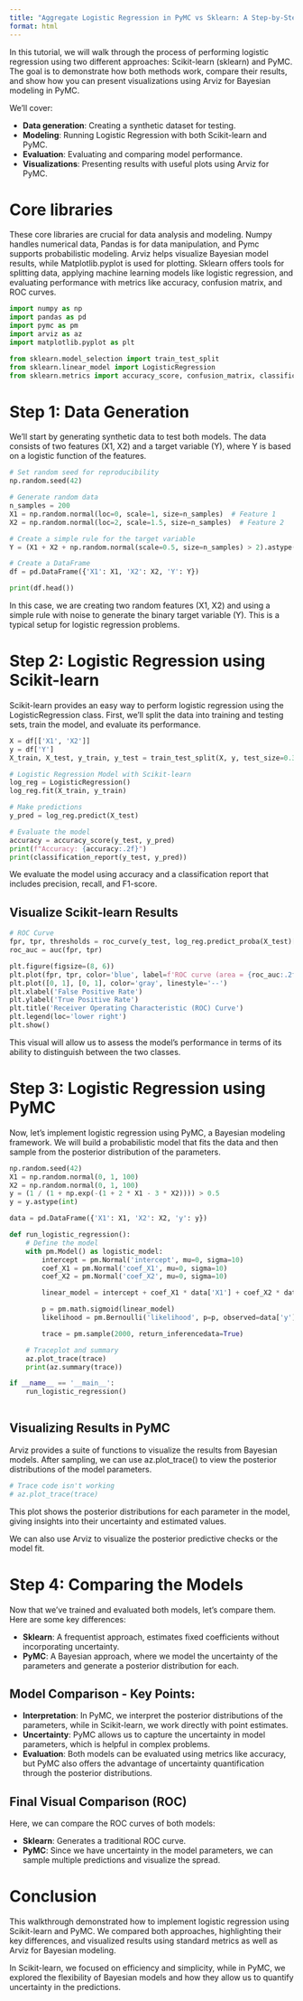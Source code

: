 ```yaml
---
title: "Aggregate Logistic Regression in PyMC vs Sklearn: A Step-by-Step Comparison"
format: html
---
```


In this tutorial, we will walk through the process of performing logistic regression using two different approaches: Scikit-learn (sklearn) and PyMC. The goal is to demonstrate how both methods work, compare their results, and show how you can present visualizations using Arviz for Bayesian modeling in PyMC.

We'll cover:

- **Data generation**: Creating a synthetic dataset for testing.
- **Modeling**: Running Logistic Regression with both Scikit-learn and PyMC.
- **Evaluation**: Evaluating and comparing model performance.
- **Visualizations**: Presenting results with useful plots using Arviz for PyMC.

# Core libraries

These core libraries are crucial for data analysis and modeling. Numpy handles numerical data, Pandas is for data manipulation, and Pymc supports probabilistic modeling. Arviz helps visualize Bayesian model results, while Matplotlib.pyplot is used for plotting. Sklearn offers tools for splitting data, applying machine learning models like logistic regression, and evaluating performance with metrics like accuracy, confusion matrix, and ROC curves.

```python

import numpy as np
import pandas as pd
import pymc as pm
import arviz as az
import matplotlib.pyplot as plt

from sklearn.model_selection import train_test_split
from sklearn.linear_model import LogisticRegression
from sklearn.metrics import accuracy_score, confusion_matrix, classification_report, roc_auc_score, roc_curve, auc

```



# Step 1: Data Generation

We'll start by generating synthetic data to test both models. The data consists of two features (X1, X2) and a target variable (Y), where Y is based on a logistic function of the features.

```python

# Set random seed for reproducibility
np.random.seed(42)

# Generate random data
n_samples = 200
X1 = np.random.normal(loc=0, scale=1, size=n_samples)  # Feature 1
X2 = np.random.normal(loc=2, scale=1.5, size=n_samples)  # Feature 2

# Create a simple rule for the target variable
Y = (X1 + X2 + np.random.normal(scale=0.5, size=n_samples) > 2).astype(int)

# Create a DataFrame
df = pd.DataFrame({'X1': X1, 'X2': X2, 'Y': Y})

print(df.head())

```

In this case, we are creating two random features (X1, X2) and using a simple rule with noise to generate the binary target variable (Y). This is a typical setup for logistic regression problems.

# Step 2: Logistic Regression using Scikit-learn

Scikit-learn provides an easy way to perform logistic regression using the LogisticRegression class. First, we’ll split the data into training and testing sets, train the model, and evaluate its performance.

```python

X = df[['X1', 'X2']]
y = df['Y']
X_train, X_test, y_train, y_test = train_test_split(X, y, test_size=0.3, random_state=42)

# Logistic Regression Model with Scikit-learn
log_reg = LogisticRegression()
log_reg.fit(X_train, y_train)

# Make predictions
y_pred = log_reg.predict(X_test)

# Evaluate the model
accuracy = accuracy_score(y_test, y_pred)
print(f"Accuracy: {accuracy:.2f}")
print(classification_report(y_test, y_pred))

```

We evaluate the model using accuracy and a classification report that includes precision, recall, and F1-score.

## Visualize Scikit-learn Results

```python

# ROC Curve
fpr, tpr, thresholds = roc_curve(y_test, log_reg.predict_proba(X_test)[:, 1])
roc_auc = auc(fpr, tpr)

plt.figure(figsize=(8, 6))
plt.plot(fpr, tpr, color='blue', label=f'ROC curve (area = {roc_auc:.2f})')
plt.plot([0, 1], [0, 1], color='gray', linestyle='--')
plt.xlabel('False Positive Rate')
plt.ylabel('True Positive Rate')
plt.title('Receiver Operating Characteristic (ROC) Curve')
plt.legend(loc='lower right')
plt.show()

```

This visual will allow us to assess the model’s performance in terms of its ability to distinguish between the two classes.


# Step 3: Logistic Regression using PyMC

Now, let's implement logistic regression using PyMC, a Bayesian modeling framework. We will build a probabilistic model that fits the data and then sample from the posterior distribution of the parameters.

```python

np.random.seed(42)
X1 = np.random.normal(0, 1, 100)
X2 = np.random.normal(0, 1, 100)
y = (1 / (1 + np.exp(-(1 + 2 * X1 - 3 * X2)))) > 0.5
y = y.astype(int)

data = pd.DataFrame({'X1': X1, 'X2': X2, 'y': y})

def run_logistic_regression():
    # Define the model
    with pm.Model() as logistic_model:
        intercept = pm.Normal('intercept', mu=0, sigma=10)
        coef_X1 = pm.Normal('coef_X1', mu=0, sigma=10)
        coef_X2 = pm.Normal('coef_X2', mu=0, sigma=10)

        linear_model = intercept + coef_X1 * data['X1'] + coef_X2 * data['X2']

        p = pm.math.sigmoid(linear_model)
        likelihood = pm.Bernoulli('likelihood', p=p, observed=data['y'])

        trace = pm.sample(2000, return_inferencedata=True)

    # Traceplot and summary
    az.plot_trace(trace)
    print(az.summary(trace))

if __name__ == '__main__':
    run_logistic_regression()
    
```

## Visualizing Results in PyMC

Arviz provides a suite of functions to visualize the results from Bayesian models. After sampling, we can use az.plot_trace() to view the posterior distributions of the model parameters.


```python
# Trace code isn't working
# az.plot_trace(trace)

```


This plot shows the posterior distributions for each parameter in the model, giving insights into their uncertainty and estimated values.

We can also use Arviz to visualize the posterior predictive checks or the model fit.

# Step 4: Comparing the Models

Now that we’ve trained and evaluated both models, let’s compare them. Here are some key differences:

- **Sklearn**: A frequentist approach, estimates fixed coefficients without incorporating uncertainty.
- **PyMC**: A Bayesian approach, where we model the uncertainty of the parameters and generate a posterior distribution for each.

## Model Comparison - Key Points:

- **Interpretation**: In PyMC, we interpret the posterior distributions of the parameters, while in Scikit-learn, we work directly with point estimates.
- **Uncertainty**: PyMC allows us to capture the uncertainty in model parameters, which is helpful in complex problems.
- **Evaluation**: Both models can be evaluated using metrics like accuracy, but PyMC also offers the advantage of uncertainty quantification through the posterior distributions.

## Final Visual Comparison (ROC)

Here, we can compare the ROC curves of both models:

- **Sklearn**: Generates a traditional ROC curve.
- **PyMC**: Since we have uncertainty in the model parameters, we can sample multiple predictions and visualize the spread.

# Conclusion

This walkthrough demonstrated how to implement logistic regression using Scikit-learn and PyMC. We compared both approaches, highlighting their key differences, and visualized results using standard metrics as well as Arviz for Bayesian modeling.

In Scikit-learn, we focused on efficiency and simplicity, while in PyMC, we explored the flexibility of Bayesian models and how they allow us to quantify uncertainty in the predictions.

